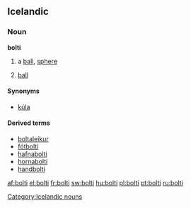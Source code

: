 ==Icelandic==
{{Icelandic declension kk vb 01|bolt}}

===Noun===
'''bolti''' {{m}}
# a [[ball]], [[sphere]]
# {{sports|lang=is}} [[ball]]

====Synonyms====
*{{i-c|ball, sphere}} [[kúla]] {{f}}

====Derived terms====
*[[boltaleikur]]
*[[fótbolti]]
*[[hafnabolti]]
*[[hornabolti]]
*[[handbolti]]

[[Category:Icelandic nouns]]

[[af:bolti]]
[[el:bolti]]
[[fr:bolti]]
[[sw:bolti]]
[[hu:bolti]]
[[pl:bolti]]
[[pt:bolti]]
[[ru:bolti]]